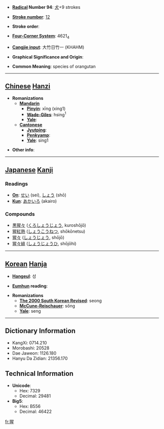 * '''[[Wiktionary:Chinese radical index| Radical]] Number 94''': [[Wiktionary:Chinese radical index 犬|犬]]+9 strokes

* '''[[Wiktionary:Chinese total strokes index|Stroke number]]''': [[Wiktionary:Chinese total strokes index 12|12]]

* '''Stroke order''': 

* '''[[Wiktionary:Chinese four corner index|Four-Corner System]]''': 4621<sub>4</sub>

* '''[[Wiktionary:Chinese Cangjie index|Cangjie input]]''': 大竹日竹一 (KHAHM)

* '''Graphical Significance and Origin''': 

* '''Common Meaning''': species of orangutan

----

== [[Chinese]] [[Hanzi]] ==

* '''Romanizations'''
** '''[[Mandarin]]'''
*** '''[[Pinyin]]''': xīng (xing1)
*** '''[[Wade-Giles]]''': hsing<sup>1</sup>
*** '''[[Yale]]''': 
** '''[[Cantonese]]'''
*** '''[[Jyutping]]''':
*** '''[[Penkyamp]]''': 
*** '''[[Yale]]''': sing1

* '''Other info''': 

----

== [[Japanese]] [[Kanji]] ==

===Readings===
* '''[[On]]''': [[せい]] (sei), [[しょう]] (shō)
* '''[[Kun]]''': [[あかいろ]] (akairo)
===Compounds===
*[[黒猩々]] ([[くろしょうじょう]], kuroshōjō)
*[[猩紅熱]] ([[しょうこうねつ]], shōkōnetsu)
*[[猩々]] ([[しょうじょう]], shōjō)
*[[猩々緋]] ([[しょうじょうひ]], shōjōhi)
----

== [[Korean]] [[Hanja]] ==

* '''[[Hangeul]]''': 성

* '''[[Eumhun]] reading''': 

* '''Romanizations'''
** '''[[The 2000 South Korean Revised Romanization|The 2000 South Korean Revised]]''': seong
** '''[[McCune-Reischauer]]''': sŏng
** '''[[Yale]]''': seng

----

== Dictionary Information ==

* KangXi: 0714.210
* Morobashi: 20528
* Dae Jaweon: 1126.180
* Hanyu Da Zidian: 21356.170

== Technical Information ==

* '''Unicode''':
** Hex: 7329
** Decimal: 29481
* '''Big5''':
** Hex: B556
** Decimal: 46422

[[fr:猩]]